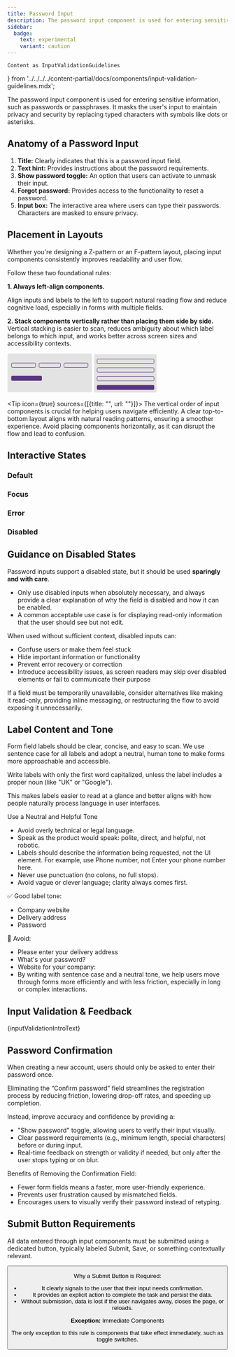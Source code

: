 ```yaml
---
title: Password Input
description: The password input component is used for entering sensitive information, such as passwords or passphrases.
sidebar:
  badge:
    text: experimental
    variant: caution
---
```


	Content as InputValidationGuidelines
} from '../../../../content-partial/docs/components/input-validation-guidelines.mdx';





The password input component is used for entering sensitive information, such as passwords or passphrases. It masks the user's input to maintain privacy and security by replacing typed characters with symbols like dots or asterisks.

## Anatomy of a Password Input

<TextInputAnatomy />

1. **Title:** Clearly indicates that this is a password input field.
1. **Text hint:** Provides instructions about the password requirements.
1. **Show password toggle:** An option that users can activate to unmask their input.
1. **Forgot password:** Provides access to the functionality to reset a password.
1. **Input box:** The interactive area where users can type their passwords. Characters are masked to ensure privacy.

## Placement in Layouts

Whether you're designing a Z-pattern or an F-pattern layout, placing input components consistently improves readability and user flow.

Follow these two foundational rules:

**1. Always left-align components.**

Align inputs and labels to the left to support natural reading flow and reduce cognitive load, especially in forms with multiple fields.

**2. Stack components vertically rather than placing them side by side.**
Vertical stacking is easier to scan, reduces ambiguity about which label belongs to which input, and works better across screen sizes and accessibility contexts.

<Example do={false} title="Avoid putting components next to each other and avoid centering them">
	<svg xmlns="http://www.w3.org/2000/svg" width="194" height="90" viewBox="0 0 194 90" fill="none">
		<rect x="0.5" y="0.637939" width="193" height="88.7241" rx="3" fill="#D9D9D9" fill-opacity="0.7" />
		<rect x="8.92188" y="51.7239" width="70.1819" height="11.2241" rx="3" fill="#593380" />
		<rect x="9.5" y="22.4993" width="55" height="10" rx="2.5" stroke="#593380" />
		<rect x="72.5" y="22.4993" width="49" height="10" rx="2.5" stroke="#593380" />
		<rect x="129.5" y="22.4993" width="55" height="10" rx="2.5" stroke="#593380" />
	</svg>
</Example>

<Example do title="Always left-align components and stack them vertically">
	<svg xmlns="http://www.w3.org/2000/svg" width="144" height="88" viewBox="0 0 144 88" fill="none">
		<rect x="0.5" width="143" height="88" rx="3" fill="#D9D9D9" fill-opacity="0.7" />
		<rect x="6.77539" y="70.8274" width="131.266" height="10.9824" rx="3" fill="#593380" />
		<rect x="7.27539" y="51.3281" width="130.266" height="9.98242" rx="2.5" stroke="#593380" />
		<rect x="7.27539" y="31.3281" width="130.266" height="9.98242" rx="2.5" stroke="#593380" />
		<rect x="7.27539" y="11.3281" width="130.266" height="9.98242" rx="2.5" stroke="#593380" />
	</svg>
</Example>

<Tip icon={true} sources={[{title: "", url: ""}]}>
	The vertical order of input components is crucial for helping users navigate efficiently. A clear top-to-bottom layout
	aligns with natural reading patterns, ensuring a smoother experience. Avoid placing components horizontally, as it can
	disrupt the flow and lead to confusion.
</Tip>

## Interactive States

### Default
<PasswordExample brand={props.brand} />

### Focus

### Error

<PasswordValidation brand={props.brand} />

### Disabled

<PasswordDisabled brand={props.brand} />

## Guidance on Disabled States

Password inputs support a disabled state, but it should be used **sparingly and with care**.

* Only use disabled inputs when absolutely necessary, and always provide a clear explanation of why the field is disabled and how it can be enabled.
* A common acceptable use case is for displaying read-only information that the user should see but not edit.


<PasswordDisabled brand={props.brand} />

When used without sufficient context, disabled inputs can:

* Confuse users or make them feel stuck
* Hide important information or functionality
* Prevent error recovery or correction
* Introduce accessibility issues, as screen readers may skip over disabled elements or fail to communicate their purpose


If a field must be temporarily unavailable, consider alternatives like making it read-only, providing inline messaging, or restructuring the flow to avoid exposing it unnecessarily.

## Label Content and Tone

Form field labels should be clear, concise, and easy to scan. We use sentence case for all labels and adopt a neutral, human tone to make forms more approachable and accessible.

Write labels with only the first word capitalized, unless the label includes a proper noun (like "UK" or "Google").

This makes labels easier to read at a glance and better aligns with how people naturally process language in user interfaces.

<Example do={false} title="Avoid title case">
	<Form>
		<PasswordInput
			id="password-input-title-case"
			label="Password"
			placeholder="Text hint" />
	</Form>
</Example>

<Example do title="Use sentence case">
	<Form>
		<PasswordInput
			id="password-input-title-case"
			label="Password"
			placeholder="Text hint" />
	</Form>
</Example>

Use a Neutral and Helpful Tone

* Avoid overly technical or legal language.
* Speak as the product would speak: polite, direct, and helpful, not robotic.
* Labels should describe the information being requested, not the UI element. For example, use Phone number, not Enter your phone number here.
* Never use punctuation (no colons, no full stops).
* Avoid vague or clever language; clarity always comes first.


✅ Good label tone:

* Company website
* Delivery address
* Password


🚫 Avoid:
* Please enter your delivery address
* What's your password?
* Website for your company:
* By writing with sentence case and a neutral tone, we help users move through forms more efficiently and with less friction, especially in long or complex interactions.

<PlaceholderText />

## Input Validation & Feedback

{inputValidationIntroText}

<PasswordValidation brand={props.brand} />

<InputValidationGuidelines />

## Password Confirmation

When creating a new account, users should only be asked to enter their password once.

Eliminating the “Confirm password” field streamlines the registration process by reducing friction, lowering drop-off rates, and speeding up completion.

<Example do={false} title="Never ask the user to re-type their password">
		<Form>
			<TextInput
				id="password-input-confirmation"
				label="Create a password"
				type="password"
			/>
			<TextInput
				id="password-input-confirmation"
				label="Repeat password"
				type='password'
			/>
		</Form>
</Example>

<Example do title="Ask for password only once">
	<Form>
		<TextInput
			id="password-input-confirmation"
			label="Create a password"
			type='password'
		/>
	</Form>
</Example>

Instead, improve accuracy and confidence by providing a:

* "Show password" toggle, allowing users to verify their input visually.
* Clear password requirements (e.g., minimum length, special characters) before or during input.
* Real-time feedback on strength or validity if needed, but only after the user stops typing or on blur.


Benefits of Removing the Confirmation Field:

* Fewer form fields means a faster, more user-friendly experience.
* Prevents user frustration caused by mismatched fields.
* Encourages users to visually verify their password instead of retyping.


## Submit Button Requirements

All data entered through input components must be submitted using a dedicated button, typically labeled Submit, Save, or something contextually relevant.

<Example do title="Include a button with a clear call to action to submit data">
	<Form>
		<TextInput
			id="email-input"
			label="Email"
			type='email'
			/>
		<TextInput
			id="password-input]"
			label="Password"
			type='password'
		/>
		<Button type="primary" label='Login' />
	</Form>
</Example>


Why a Submit Button is Required:

* It clearly signals to the user that their input needs confirmation.
* It provides an explicit action to complete the task and persist the data.
* Without submission, data is lost if the user navigates away, closes the page, or reloads.


**Exception:** Immediate Components

The only exception to this rule is components that take effect immediately, such as toggle switches.
